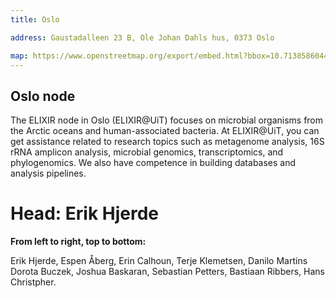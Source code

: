 ```yaml
---
title: Oslo

address: Gaustadalleen 23 B, Ole Johan Dahls hus, 0373 Oslo

map: https://www.openstreetmap.org/export/embed.html?bbox=10.713858604431154%2C59.94189263137739%2C10.721787214279175%2C59.94494751772754&layer=mapnik&marker=59.943420109736714%2C10.717822909355164
---
```





## **Oslo node**
The ELIXIR node in Oslo (ELIXIR@UiT) focuses on microbial organisms from the Arctic oceans and human-associated bacteria. At ELIXIR@UiT, you can get assistance related to research topics such as metagenome analysis, 16S rRNA amplicon analysis, microbial genomics, transcriptomics, and phylogenomics. We also have competence in building databases and analysis pipelines.
<br />
# **Head: Erik Hjerde**

**From left to right, top to bottom:**

Erik Hjerde, Espen Åberg, Erin Calhoun, Terje Klemetsen, Danilo Martins
Dorota Buczek, Joshua Baskaran, Sebastian Petters, Bastiaan Ribbers, Hans Christpher.
